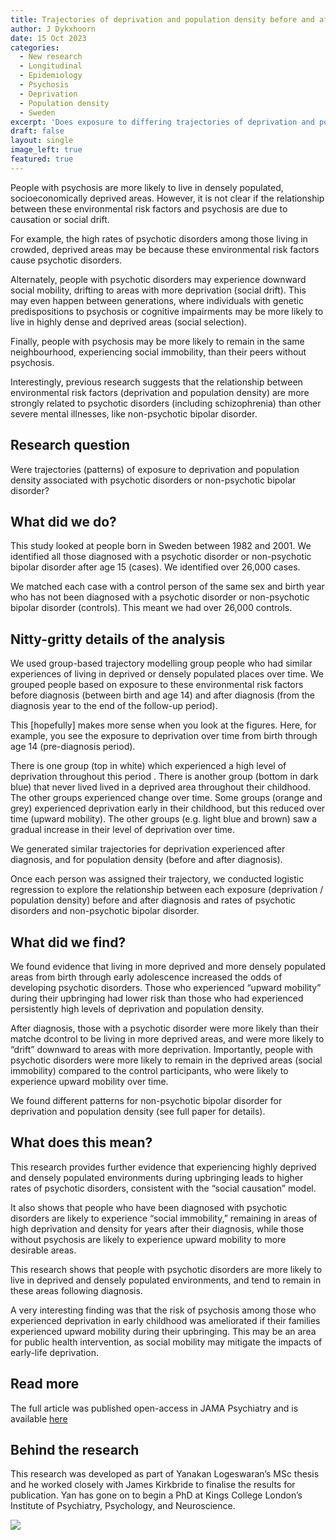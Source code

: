 ```yaml
---
title: Trajectories of deprivation and population density before and after diagnosis with a psychotic disorder
author: J Dykxhoorn
date: 15 Oct 2023
categories:
  - New research
  - Longitudinal 
  - Epidemiology
  - Psychosis
  - Deprivation
  - Population density
  - Sweden
excerpt: 'Does exposure to differing trajectories of deprivation and population density affect rates of psychotic disorders?'
draft: false
layout: single
image_left: true
featured: true
---
```


  People with psychosis are more likely to live in densely populated, socioeconomically deprived areas. However, it is not clear if the relationship between these environmental risk factors and psychosis are due to causation or social drift. 

  For example, the high rates of psychotic disorders among those living in crowded, deprived areas may be because these environmental risk factors cause psychotic disorders. 

  Alternately, people with psychotic disorders may experience downward social mobility, drifting to areas with more deprivation (social drift). This may even happen between generations, where individuals with genetic predispositions to psychosis or cognitive impairments may be more likely to live in highly dense and deprived areas (social selection).

  Finally, people with psychosis may be more likely to remain in the same neighbourhood, experiencing social immobility, than their peers without psychosis. 

  Interestingly, previous research suggests that the relationship between environmental risk factors (deprivation and population density) are more strongly related to psychotic disorders (including schizophrenia) than other severe mental illnesses, like non-psychotic bipolar disorder. 


## Research question
  Were trajectories (patterns) of exposure to deprivation and population density associated with psychotic disorders or non-psychotic bipolar disorder? 


## What did we do? 
  This study looked at people born in Sweden between 1982 and 2001. We identified all those diagnosed with a psychotic disorder or non-psychotic bipolar disorder after age 15 (cases). We identified over 26,000 cases. 

  We matched each case with a control person of the same sex and birth year who has not been diagnosed with a psychotic disorder or non-psychotic bipolar disorder (controls). This meant we had over 26,000 controls. 


## Nitty-gritty details of the analysis
  We used group-based trajectory modelling group people who had similar experiences of living in deprived or densely populated places over time. We grouped people based on exposure to these environmental risk factors before diagnosis (between birth and age 14) and after diagnosis (from the diagnosis year to the end of the follow-up period).

  This [hopefully] makes more sense when you look at the figures. Here, for example, you see the exposure to deprivation over time from birth through age 14 (pre-diagnosis period).

  There is one group (top in white) which experienced a high level of deprivation throughout this period . There is another group (bottom in dark blue) that never lived lived in a deprived area throughout their childhood. The other groups experienced change over time. Some groups (orange and grey) experienced deprivation early in their childhood, but this reduced over time (upward mobility). The other groups (e.g. light blue and brown) saw a gradual increase in their level of deprivation over time.

  We generated similar trajectories for deprivation experienced after diagnosis, and for population density (before and after diagnosis).

  Once each person was assigned their trajectory, we conducted logistic regression to explore the relationship between each exposure (deprivation / population density) before and after diagnosis and rates of psychotic disorders and non-psychotic bipolar disorder. 


## What did we find? 
  We found evidence that living in more deprived and more densely populated areas from birth through early adolescence increased the odds of developing psychotic disorders. Those who experienced "upward mobility" during their upbringing had lower risk than those who had experienced persistently high levels of deprivation and population density. 

  After diagnosis, those with a psychotic disorder were more likely than their matche dcontrol to be living in more deprived areas, and were more likely to "drift" downward to areas with more deprivation. Importantly, people with psychotic disorders were more likely to remain in the deprived areas (social immobility) compared to the control participants, who were likely to experience upward mobility over time. 

  We found different patterns for non-psychotic bipolar disorder for deprivation and population density (see full paper for details).


## What does this mean? 
  This research provides further evidence that experiencing highly deprived and densely populated environments during upbringing leads to higher rates of psychotic disorders, consistent with the "social causation" model. 

  It also shows that people who have been diagnosed with psychotic disorders are likely to experience "social immobility," remaining in areas of high deprivation and density for years after their diagnosis, while those without psychosis are likely to experience upward mobility to more desirable areas. 

  This research shows that people with psychotic disorders are more likely to live in deprived and densely populated environments, and tend to remain in these areas following diagnosis. 

  A very interesting finding was that the risk of psychosis among those who experienced deprivation in early childhood was ameliorated if their families experienced upward mobility during their upbringing. This may be an area for public health intervention, as social mobility may mitigate the impacts of early-life deprivation.  


## Read more
  The full article was published open-access in JAMA Psychiatry and is available
[here](https://pubmed.ncbi.nlm.nih.gov/37672257/)


## Behind the research
  This research was developed as part of Yanakan Logeswaran's MSc thesis and he worked closely with James Kirkbride to finalise the results for publication. Yan has gone on to begin a PhD at Kings College London's Institute of Psychiatry, Psychology, and Neuroscience. 
  
  ![](/Users/jen/Desktop/featured.png)